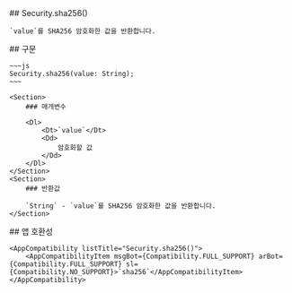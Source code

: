 
<Section>
    ## Security.sha256()

    `value`를 SHA256 암호화한 값을 반환합니다.
</Section>
<Section>
    ## 구문

    ~~~js
    Security.sha256(value: String);
    ~~~

    <Section>
        ### 매개변수

        <Dl>
            <Dt>`value`</Dt>
            <Dd>
                암호화할 값
            </Dd>
        </Dl>
    </Section>
    <Section>
        ### 반환값

        `String` - `value`를 SHA256 암호화한 값을 반환합니다.
    </Section>
</Section>
<Section>
    ## 앱 호환성

    <AppCompatibility listTitle="Security.sha256()">
        <AppCompatibilityItem msgBot={Compatibility.FULL_SUPPORT} arBot={Compatibility.FULL_SUPPORT} sl={Compatibility.NO_SUPPORT}>`sha256`</AppCompatibilityItem>
    </AppCompatibility>
</Section>